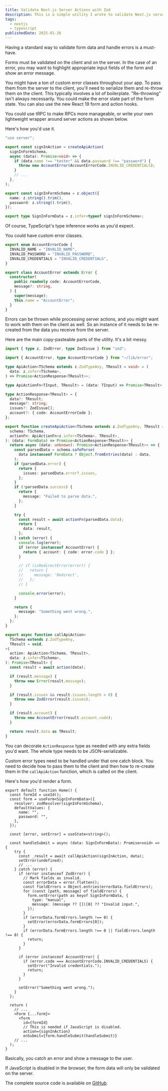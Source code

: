 ```yaml
---
title: Validate Next.js Server Actions with Zod
description: This is a simple utility I wrote to validate Next.js server actions with Zod.
tags:
  - nextjs
  - typescript
publishedDate: 2025-01-26
---
```


Having a standard way to validate form data and handle errors is a must-have.

Forms must be validated on the client and on the server.
In the case of an error, you may want to highlight appropriate input fields of the form and show an error message.

You might have a ton of custom error classes throughout your app.
To pass them from the server to the client, you'll need to serialize them and re-throw them on the client.
This typically involves a lot of boilerplate.
"Re-throwing" isn't always necessarily.
You could make the error state part of the form state.
You can also use the new React 19 form and action hooks.

You could use tRPC to make RPCs more manageable, or write your own lightweight wrapper around server actions as shown below.

Here's how you'd use it.

```ts { "fileName": "lib/action.ts" }
"use server";

export const signInAction = createApiAction(
  signInFormSchema,
  async (data): Promise<void> => {
    if (data.name !== "tester" && data.password !== "password") {
      throw new AccountError(AccountErrorCode.INVALID_CREDENTIALS);
    }
    // ...
  },
);
```

```ts { "fileName": "lib/schema.ts" }
export const signInFormSchema = z.object({
  name: z.string().trim(),
  password: z.string().trim(),
});

export type SignInFormData = z.infer<typeof signInFormSchema>;
```

Of course, TypeScript's type inference works as you'd expect.

You could have custom error classes.

```ts { "fileName": "error.ts" }
export enum AccountErrorCode {
  INVALID_NAME = "INVALID_NAME",
  INVALID_PASSWORD = "INVALID_PASSWORD",
  INVALID_CREDENTIALS = "INVALID_CREDENTIALS",
}

export class AccountError extends Error {
  constructor(
    public readonly code: AccountErrorCode,
    message?: string,
  ) {
    super(message);
    this.name = "AccountError";
  }
}
```

Errors can be thrown while processing server actions, and you might want to work with them on the client as well.
So an instance of it needs to be re-created from the data you receive from the server.

Here are the main copy-pasteable parts of the utility.
It's a bit messy.

```ts { "fileName": "lib/api-action.ts" }
import { type z, ZodError, type ZodIssue } from "zod";

import { AccountError, type AccountErrorCode } from "~/lib/error";

type ApiAction<TSchema extends z.ZodTypeAny, TResult = void> = (
  data: z.infer<TSchema>,
) => Promise<ActionResponse<TResult>>;

type ApiActionFn<TInput, TResult> = (data: TInput) => Promise<TResult>;

type ActionResponse<TResult> = {
  data?: TResult;
  message?: string;
  issues?: ZodIssue[];
  account?: { code: AccountErrorCode };
};

export function createApiAction<TSchema extends z.ZodTypeAny, TResult = void>(
  schema: TSchema,
  actionFn: ApiActionFn<z.infer<TSchema>, TResult>,
): (data: FormData) => Promise<ActionResponse<TResult>> {
  return async (data: unknown): Promise<ActionResponse<TResult>> => {
    const parsedData = schema.safeParse(
      data instanceof FormData ? Object.fromEntries(data) : data,
    );
    if (parsedData.error) {
      return {
        issues: parsedData.error?.issues,
      };
    }
    if (!parsedData.success) {
      return {
        message: "Failed to parse data.",
      };
    }

    try {
      const result = await actionFn(parsedData.data);
      return {
        data: result,
      };
    } catch (error) {
      console.log(error);
      if (error instanceof AccountError) {
        return { account: { code: error.code } };
      }

      // if (isRedirectError(error)) {
      //   return {
      //     message: 'Redirect',
      //   };
      // }

      console.error(error);
    }

    return {
      message: "Something went wrong.",
    };
  };
}

export async function callApiAction<
  TSchema extends z.ZodTypeAny,
  TResult = void,
>(
  action: ApiAction<TSchema, TResult>,
  data: z.infer<TSchema>,
): Promise<TResult> {
  const result = await action(data);

  if (result.message) {
    throw new Error(result.message);
  }

  if (result.issues && result.issues.length > 0) {
    throw new ZodError(result.issues);
  }

  if (result.account) {
    throw new AccountError(result.account.code);
  }

  return result.data as TResult;
}
```

You can decorate `ActionResponse` type as needed with any extra fields you'd want.
The whole type needs to be JSON-serializable.

Custom error types need to be handled under that one catch block.
You need to decide how to pass them to the client and then how to re-create them in the `callApiAction` function, which is called on the client.

Here's how you'd render a form.

```tsx { "fileName": "app/page.tsx" }
export default function Home() {
  const formId = useId();
  const form = useForm<SignInFormData>({
    resolver: zodResolver(signInFormSchema),
    defaultValues: {
      name: "",
      password: "",
    },
  });

  const [error, setError] = useState<string>();

  const handleSubmit = async (data: SignInFormData): Promise<void> => {
    try {
      const _result = await callApiAction(signInAction, data);
      setError(undefined);
      // ...
    } catch (error) {
      if (error instanceof ZodError) {
        // Mark fields as invalid.
        const errorData = error.flatten();
        const fieldErrors = Object.entries(errorData.fieldErrors);
        for (const [path, message] of fieldErrors) {
          form.setError(path as keyof SignInFormData, {
            type: "manual",
            message: (message ?? [])[0] ?? "Invalid input.",
          });
        }
        if (errorData.formErrors.length !== 0) {
          setError(errorData.formErrors[0]);
        }
        if (errorData.formErrors.length !== 0 || fieldErrors.length !== 0) {
          return;
        }
      }

      if (error instanceof AccountError) {
        if (error.code === AccountErrorCode.INVALID_CREDENTIALS) {
          setError("Invalid credentials.");
          return;
        }
      }

      setError("Something went wrong.");
    }
  };

  return (
    // ...
    <Form {...form}>
      <form
        id={formId}
        // This is needed if JavaScript is disabled.
        action={signInAction}
        onSubmit={form.handleSubmit(handleSubmit)}
    // ...
  );
}
```

Basically, you catch an error and show a message to the user.

If JavaScript is disabled in the browser, the form data will only be validated on the server.

The complete source code is available on [GitHub](https://github.com/tinrab/nextjs-zod-server-action).
